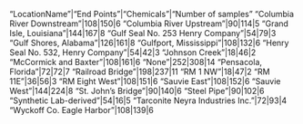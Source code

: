 "LocationName"|"End Points"|"Chemicals"|"Number of samples"
"Columbia River Downstream"|108|150|6
"Columbia River Upstream"|90|114|5
"Grand Isle, Louisiana"|144|167|8
"Gulf Seal No. 253 Henry Company"|54|79|3
"Gulf Shores, Alabama"|126|161|8
"Gulfport, Mississippi"|108|132|6
"Henry Seal No. 532, Henry Company"|54|42|3
"Johnson Creek"|18|46|2
"McCormick and Baxter"|108|161|6
"None"|252|308|14
"Pensacola, Florida"|72|72|7
"Railroad Bridge"|198|237|11
"RM 1 NW"|18|47|2
"RM 11E"|36|56|3
"RM Eight West"|108|151|6
"Sauvie East"|108|152|6
"Sauvie West"|144|224|8
"St. John's Bridge"|90|140|6
"Steel Pipe"|90|102|6
"Synthetic Lab-derived"|54|16|5
"Tarconite Neyra Industries Inc."|72|93|4
"Wyckoff Co. Eagle Harbor"|108|139|6

